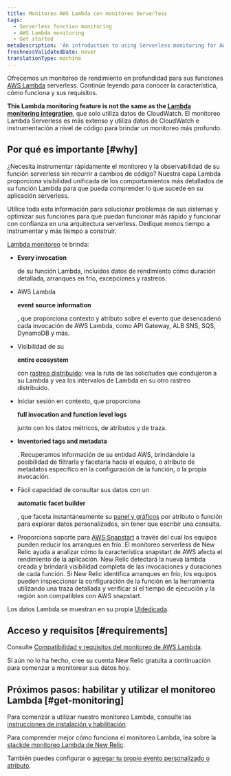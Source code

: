 ```yaml
---
title: Monitoreo AWS Lambda con monitoreo Serverless
tags:
  - Serverless function monitoring
  - AWS Lambda monitoring
  - Get started
metaDescription: 'An introduction to using Serverless monitoring for AWS Lambda functions in New Relic: how it works and requirements for using it.'
freshnessValidatedDate: never
translationType: machine
---
```


Ofrecemos un monitoreo de rendimiento en profundidad para sus funciones [AWS Lambda](https://aws.amazon.com/lambda/) serverless. Continúe leyendo para conocer la característica, cómo funciona y sus requisitos.

<DoNotTranslate>**This Lambda monitoring feature is not the same as the [Lambda monitoring integration](/docs/integrations/amazon-integrations/aws-integrations-list/aws-lambda-monitoring-integration)**</DoNotTranslate>, que solo utiliza datos de CloudWatch. El monitoreo Lambda Serverless es más extenso y utiliza datos de CloudWatch e instrumentación a nivel de código para brindar un monitoreo más profundo.

## Por qué es importante [#why]

¿Necesita instrumentar rápidamente el monitoreo y la observabilidad de su función serverless sin recurrir a cambios de código? Nuestra capa Lambda proporciona visibilidad unificada de los comportamientos más detallados de su función Lambda para que pueda comprender lo que sucede en su aplicación serverless.

Utilice toda esta información para solucionar problemas de sus sistemas y optimizar sus funciones para que puedan funcionar más rápido y funcionar con confianza en una arquitectura serverless. Dedique menos tiempo a instrumentar y más tiempo a construir.

[Lambda monitoreo](/docs/serverless-function-monitoring/aws-lambda-monitoring/ui-data/understand-lambda-monitoring-ui#find-data) te brinda:

* <DoNotTranslate>**Every invocation**</DoNotTranslate>

  de su función Lambda, incluidos datos de rendimiento como duración detallada, arranques en frío, excepciones y rastreos.

* AWS Lambda

  <DoNotTranslate>**event source information**</DoNotTranslate>

  , que proporciona contexto y atributo sobre el evento que desencadenó cada invocación de AWS Lambda, como API Gateway, ALB SNS, SQS, DynamoDB y más.

* Visibilidad de su

  <DoNotTranslate>**entire ecosystem**</DoNotTranslate>

  con [rastreo distribuido](/docs/apm/distributed-tracing/getting-started/introduction-distributed-tracing): vea la ruta de las solicitudes que condujeron a su Lambda y vea los intervalos de Lambda en su otro rastreo distribuido.

* Iniciar sesión en contexto, que proporciona

  <DoNotTranslate>**full invocation and function level logs**</DoNotTranslate>

  junto con los datos métricos, de atributos y de traza.

* <DoNotTranslate>**Inventoried tags and metadata**</DoNotTranslate>

  . Recuperamos información de su entidad AWS, brindándole la posibilidad de filtrarla y facetarla hacia el equipo, o atributo de metadatos específico en la configuración de la función, o la propia invocación.

* Fácil capacidad de consultar sus datos con un

  <DoNotTranslate>**automatic facet builder**</DoNotTranslate>

  , que faceta instantáneamente su [panel y gráficos](/docs/serverless-function-monitoring/aws-lambda-monitoring/ui-data/understand-lambda-monitoring-ui#chart-data) por atributo o función para explorar datos personalizados, sin tener que escribir una consulta.

* Proporciona soporte para [AWS Snapstart](https://docs.aws.amazon.com/lambda/latest/dg/snapstart.html) a través del cual los equipos pueden reducir los arranques en frío. El monitoreo serverless de New Relic ayuda a analizar cómo la característica snapstart de AWS afecta el rendimiento de la aplicación. New Relic detectará la nueva lambda creada y brindará visibilidad completa de las invocaciones y duraciones de cada función. Si New Relic identifica arranques en frío, los equipos pueden inspeccionar la configuración de la función en la herramienta utilizando una traza detallada y verificar si el tiempo de ejecución y la región son compatibles con AWS snapstart.

Los datos Lambda se muestran en su propia [UIdedicada](/docs/lambda-monitoring-ui).

## Acceso y requisitos [#requirements]

Consulte [Compatibilidad y requisitos del monitoreo de AWS Lambda](/docs/serverless-function-monitoring/aws-lambda-monitoring/get-started/compatibility-requirements-aws-lambda-monitoring).

Si aún no lo ha hecho, cree su cuenta New Relic gratuita a continuación para comenzar a monitorear sus datos hoy.

<InlineSignup/>

## Próximos pasos: habilitar y utilizar el monitoreo Lambda [#get-monitoring]

Para comenzar a utilizar nuestro monitoreo Lambda, consulte las [instrucciones de instalación y habilitación](/docs/serverless-function-monitoring/aws-lambda-monitoring/enable-lambda-monitoring).

Para comprender mejor cómo funciona el monitoreo Lambda, lea sobre la [stackde monitoreo Lambda de New Relic](/docs/serverless-function-monitoring/aws-lambda-monitoring/get-started/architecture/).

También puedes configurar [<InlinePopover type="alerts"/>](/docs/tutorial-create-alerts/create-an-alert/)o [agregar tu propio evento personalizado o atributo](https://discuss.newrelic.com/t/relic-solution-configuring-custom-attributes-and-events-in-aws-lambda/96043).